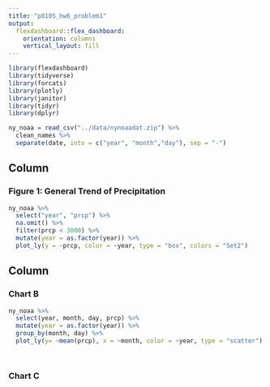 ```yaml
---
title: "p8105_hw6_problem1"
output: 
  flexdashboard::flex_dashboard:
    orientation: columns
    vertical_layout: fill
---
```


```r
library(flexdashboard)
library(tidyverse)
library(forcats)
library(plotly)
library(janitor)
library(tidyr)
library(dplyr)

ny_noaa = read_csv("../data/nynoaadat.zip") %>%
  clean_names %>%
  separate(date, into = c("year", "month","day"), sep = "-")

```

Column {data-width=650}
-----------------------------------------------------------------------

### Figure 1: General Trend of Precipitation

```r
ny_noaa %>%
  select("year", "prcp") %>%
  na.omit() %>%
  filter(prcp < 3000) %>%
  mutate(year = as.factor(year)) %>%
  plot_ly(y = ~prcp, color = ~year, type = "box", colors = "Set2") 
```

Column {data-width=350}
-----------------------------------------------------------------------

### Chart B

```r
ny_noaa %>%
  select(year, month, day, prcp) %>%
  mutate(year = as.factor(year)) %>%
  group_by(month, day) %>%
  plot_ly(y= ~mean(prcp), x = ~month, color = ~year, type = "scatter")




```

### Chart C

```r

```

